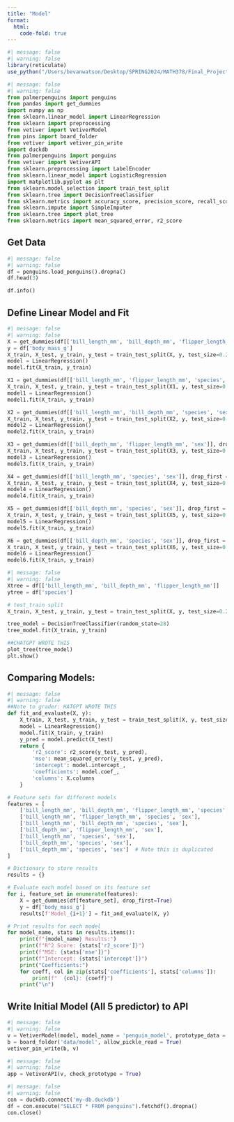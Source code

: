 ```yaml
---
title: "Model"
format:
  html:
    code-fold: true
---
```


```r
#| message: false
#| warning: false
library(reticulate)
use_python("/Users/bevanwatson/Desktop/SPRING2024/MATH378/Final_Project/venv/bin/python", required = TRUE)
```

```python
#| message: false
#| warning: false
from palmerpenguins import penguins
from pandas import get_dummies
import numpy as np
from sklearn.linear_model import LinearRegression
from sklearn import preprocessing
from vetiver import VetiverModel
from pins import board_folder
from vetiver import vetiver_pin_write
import duckdb
from palmerpenguins import penguins
from vetiver import VetiverAPI
from sklearn.preprocessing import LabelEncoder
from sklearn.linear_model import LogisticRegression
import matplotlib.pyplot as plt
from sklearn.model_selection import train_test_split
from sklearn.tree import DecisionTreeClassifier
from sklearn.metrics import accuracy_score, precision_score, recall_score
from sklearn.impute import SimpleImputer
from sklearn.tree import plot_tree
from sklearn.metrics import mean_squared_error, r2_score
```

## Get Data

```python
#| message: false
#| warning: false
df = penguins.load_penguins().dropna()
df.head(3)
```

```python
df.info()
```

## Define Linear Model and Fit

```python
#| message: false
#| warning: false
X = get_dummies(df[['bill_length_mm', 'bill_depth_mm', 'flipper_length_mm','species', 'sex']], drop_first = True)
y = df['body_mass_g']
X_train, X_test, y_train, y_test = train_test_split(X, y, test_size=0.2, random_state=28)
model = LinearRegression()
model.fit(X_train, y_train)

X1 = get_dummies(df[['bill_length_mm', 'flipper_length_mm', 'species', 'sex']], drop_first = True)
X_train, X_test, y_train, y_test = train_test_split(X1, y, test_size=0.2, random_state=28)
model1 = LinearRegression()
model1.fit(X_train, y_train)

X2 = get_dummies(df[['bill_length_mm', 'bill_depth_mm', 'species', 'sex']], drop_first = True)
X_train, X_test, y_train, y_test = train_test_split(X2, y, test_size=0.2, random_state=28)
model2 = LinearRegression()
model2.fit(X_train, y_train)

X3 = get_dummies(df[['bill_depth_mm', 'flipper_length_mm', 'sex']], drop_first = True)
X_train, X_test, y_train, y_test = train_test_split(X3, y, test_size=0.2, random_state=28)
model3 = LinearRegression()
model3.fit(X_train, y_train)

X4 = get_dummies(df[['bill_length_mm', 'species', 'sex']], drop_first = True)
X_train, X_test, y_train, y_test = train_test_split(X4, y, test_size=0.2, random_state=28)
model4 = LinearRegression()
model4.fit(X_train, y_train)

X5 = get_dummies(df[['bill_depth_mm', 'species', 'sex']], drop_first = True)
X_train, X_test, y_train, y_test = train_test_split(X5, y, test_size=0.2, random_state=28)
model5 = LinearRegression()
model5.fit(X_train, y_train)

X6 = get_dummies(df[['bill_depth_mm', 'species', 'sex']], drop_first = True)
X_train, X_test, y_train, y_test = train_test_split(X6, y, test_size=0.2, random_state=28)
model6 = LinearRegression()
model6.fit(X_train, y_train)
```

```python
#| message: false
#| warning: false
Xtree = df[['bill_length_mm', 'bill_depth_mm', 'flipper_length_mm']]
ytree = df['species']

# test_train split
X_train, X_test, y_train, y_test = train_test_split(X, y, test_size=0.20, random_state=28)

tree_model = DecisionTreeClassifier(random_state=28)
tree_model.fit(X_train, y_train)

##CHATGPT WROTE THIS
plot_tree(tree_model)
plt.show()
```

## Comparing Models:

```python
#| message: false
#| warning: false
##Note to grader: HATGPT WROTE THIS
def fit_and_evaluate(X, y):
    X_train, X_test, y_train, y_test = train_test_split(X, y, test_size=0.2, random_state=28)
    model = LinearRegression()
    model.fit(X_train, y_train)
    y_pred = model.predict(X_test)
    return {
        'r2_score': r2_score(y_test, y_pred),
        'mse': mean_squared_error(y_test, y_pred),
        'intercept': model.intercept_,
        'coefficients': model.coef_,
        'columns': X.columns
    }

# Feature sets for different models
features = [
    ['bill_length_mm', 'bill_depth_mm', 'flipper_length_mm', 'species', 'sex'],
    ['bill_length_mm', 'flipper_length_mm', 'species', 'sex'],
    ['bill_length_mm', 'bill_depth_mm', 'species', 'sex'],
    ['bill_depth_mm', 'flipper_length_mm', 'sex'],
    ['bill_length_mm', 'species', 'sex'],
    ['bill_depth_mm', 'species', 'sex'],
    ['bill_depth_mm', 'species', 'sex']  # Note this is duplicated
]

# Dictionary to store results
results = {}

# Evaluate each model based on its feature set
for i, feature_set in enumerate(features):
    X = get_dummies(df[feature_set], drop_first=True)
    y = df['body_mass_g']
    results[f'Model_{i+1}'] = fit_and_evaluate(X, y)

# Print results for each model
for model_name, stats in results.items():
    print(f"{model_name} Results:")
    print(f"R^2 Score: {stats['r2_score']}")
    print(f"MSE: {stats['mse']}")
    print(f"Intercept: {stats['intercept']}")
    print("Coefficients:")
    for coeff, col in zip(stats['coefficients'], stats['columns']):
        print(f"  {col}: {coeff}")
    print("\n")
```

## Write Initial Model (All 5 predictor) to API

```python
#| message: false
#| warning: false
v = VetiverModel(model, model_name = 'penguin_model', prototype_data = X)
b = board_folder('data/model', allow_pickle_read = True)
vetiver_pin_write(b, v)
```

```python
#| message: false
#| warning: false
app = VetiverAPI(v, check_prototype = True)
```

```python
#| message: false
#| warning: false
con = duckdb.connect('my-db.duckdb')
df = con.execute("SELECT * FROM penguins").fetchdf().dropna()
con.close()
```
